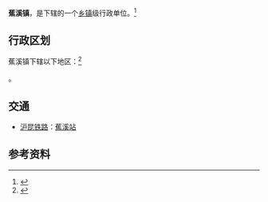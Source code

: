 {{中国乡级行政区
|景观照片文件名 = 201908 Nameboard of Jiaoxi Station.jpg
|景观照片描述 = [[蕉溪站|蕉溪火车站]]
|汉语拼音 = 
|其他语言 = 
|其他语言名称 = 
|旧称 = 
|地名出处 = 
|位置图文件名 = 
|位置图描述 = 
|自定义图片= 
|建置时间 = 
|政府驻地 = 
|毗邻 = 
|总面积 = 
|总人口 = 
|总人口年份 = 
|户籍人口 = 
|户籍人口年份 = 
|常住人口 = 
|常住人口年份 = 
|人口密度 = 
|GDP = 
|GDP年份 = 
|邮政编码 = 
|电话区号 = 856
|官方网站 = 
|网站名称 = 
|52/26/25/101/000}}

'''蕉溪镇'''，是{{PRC admin/fullname|52/26/25/101/000|3}}下辖的一个[[乡镇|乡镇]]级行政单位。<ref>{{PRC admin/ref sgc|{{PRC admin/parent|52/26/25/101/000}}}}</ref>

== 行政区划 ==

蕉溪镇下辖以下地区：<ref>{{PRC admin/ref sgc|52/26/25/101/000}}</ref>

{{PRC admin/children|52/26/25/101/000}}。

== 交通 ==
* {{rint|cn|rail}}[[沪昆铁路|沪昆铁路]]：[[蕉溪站|蕉溪站]]

== 参考资料 ==
{{reflist}}

{{PRC admin/navcat|52/26/25/101/000}}